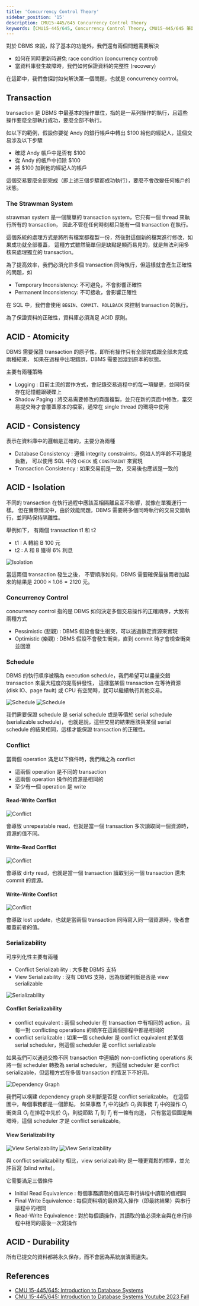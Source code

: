 ```yaml
---
title: 'Concurrency Control Theory'
sidebar_position: '15'
description: CMU15-445/645 Concurrency Control Theory
keywords: [CMU15-445/645, Concurrency Control Theory, CMU15-445/645 筆記]
---
```


<head>
  <title>CMU 15-445/645 筆記 Concurrency Control Theory</title>
</head>

對於 DBMS 來說，除了基本的功能外，我們還有兩個問題需要解決

- 如何在同時更新時避免 race condition (concurrency control)
- 當資料庫發生故障時，我們如何保證資料的完整性 (recovery)

在這節中，我們會探討如何解決第一個問題，也就是 concurrency control。

## Transaction

transaction 是 DBMS 中最基本的操作單位，指的是一系列操作的執行，且這些操作要麼全部執行成功，要麼全部不執行。

如以下的範例，假設你要從 Andy 的銀行帳戶中轉出 $100 給他的經紀人，這個交易涉及以下步驟

- 確認 Andy 帳戶中是否有 $100
- 從 Andy 的帳戶中扣除 $100
- 將 $100 加到他的經紀人的帳戶

這個交易要麼全部完成（即上述三個步驟都成功執行），要麼不會改變任何帳戶的狀態。

### The Strawman System

strawman system 是一個簡單的 transaction system，它只有一個 thread 來執行所有的 transaction，
因此不管在任何時刻都只能有一個 transaction 在執行。

這個系統的處理方式是將所有檔案都複製一份，然後對這個新的檔案進行修改，如果成功就全部覆蓋，
這種方式雖然簡單但是缺點是顯而易見的，就是無法利用多核來處理獨立的 transaction。

為了提高效率，我們必須允許多個 transaction 同時執行，但這樣就會產生正確性的問題，如

- Temporary Inconsistency: 不可避免，不會影響正確性
- Permanent Inconsistency: 不可接收，會影響正確性

在 SQL 中，我們會使用 `BEGIN`、`COMMIT`、`ROLLBACK` 來控制 transaction 的執行。

為了保證資料的正確性，資料庫必須滿足 ACID 原則。

## ACID - Atomicity

DBMS 需要保證 transaction 的原子性，即所有操作只有全部完成跟全部未完成兩種結果，
如果在過程中出現錯誤，DBMS 需要回滾到原本的狀態。

主要有兩種策略

- Logging : 目前主流的實作方式，會記錄交易過程中的每一項變更，並同時保存在記憶體跟硬碟上
- Shadow Paging : 將交易需要修改的頁面複製，並只在新的頁面中修改，當交易提交時才會覆蓋原本的檔案，通常在 single thread 的環境中使用

## ACID - Consistency

表示在資料庫中的邏輯是正確的，主要分為兩種

- Database Consistency : 遵循 integrity constraints，例如人的年齡不可能是負數，
  可以使用 SQL 中的 `CHECK` 或 `CONSTRAINT` 來實現
- Transaction Consistency : 如果交易前是一致，交易後也應該是一致的

## ACID - Isolation

不同的 transaction 在執行過程中應該互相隔離且互不影響，就像在單獨運行一樣。
但在實際情況中，由於效能問題，DBMS 需要將多個同時執行的交易交錯執行，並同時保持隔離性。

舉例如下，
有兩個 transaction t1 和 t2

- t1 : A 轉給 B 100 元
- t2 : A 和 B 獲得 6% 利息

![Isolation](/img/cmu15-445/c15/image.png)

當這兩個 transaction 發生之後，
不管順序如何，DBMS 需要確保最後兩者加起來的結果是 $2000 \times 1.06 = 2120$ 元。

### Concurrency Control

concurrency control 指的是 DBMS 如何決定多個交易操作的正確順序，大致有兩種方式

- Pessimistic (悲觀) : DBMS 假設會發生衝突，可以透過鎖定資源來實現
- Optimistic (樂觀) : DBMS 假設不會發生衝突，直到 commit 時才會檢查衝突並回滾

### Schedule

DBMS 的執行順序被稱為 execution schedule，我們希望可以盡量交錯 transaction 來最大程度的提高倂發性，
這樣當某個 transaction 在等待資源 (disk IO、page fault) 或 CPU 有空閒時，就可以繼續執行其他交易。

![Schedule](/img/cmu15-445/c15/image-1.png)
![Schedule](/img/cmu15-445/c15/image-2.png)

我們需要保證 schedule 是 serial schedule 或是等價於 serial schedule (serializable schedule)，
也就是說，這些交易的結果應該與某個 serial schedule 的結果相同，這樣才能保證 transaction 的正確性。

### Conflict

當兩個 operation 滿足以下條件時，我們稱之為 conflict

- 這兩個 operation 是不同的 transaction
- 這兩個 operation 操作的資源是相同的
- 至少有一個 operation 是 write

#### Read-Write Conflict

![Conflict](/img/cmu15-445/c15/image-3.png)

會導致 unrepeatable read，也就是當一個 transaction 多次讀取同一個資源時，資源的值不同。

#### Write-Read Conflict

![Conflict](/img/cmu15-445/c15/image-4.png)

會導致 dirty read，也就是當一個 transaction 讀取到另一個 transaction 還未 commit 的資源。

#### Write-Write Conflict

![Conflict](/img/cmu15-445/c15/image-5.png)

會導致 lost update，也就是當兩個 transaction 同時寫入同一個資源時，後者會覆蓋前者的值。

### Serializability

可序列化性主要有兩種

- Conflict Serializability : 大多數 DBMS 支持
- View Serializability : 沒有 DBMS 支持，因為很難判斷是否是 view serializable

![Serializability](/img/cmu15-445/c15/image-7.png)

#### Conflict Serializability

- conflict equivalent : 兩個 scheduler 在 transaction 中有相同的 action，且每一對 conflicting operations 的順序在這兩個排程中都是相同的
- conflict serializable : 如果一個 scheduler 是 conflict equivalent 於某個 serial scheduler，則這個 scheduler 是 conflict serializable

如果我們可以通過交換不同 transaction 中連續的 non-conflicting operations 來將一個 scheduler 轉換為 serial scheduler，
則這個 scheduler 是 conflict serializable，但這種方式在多個 transaction 的情況下不好用。

![Dependency Graph](/img/cmu15-445/c15/image-6.png)

我們可以構建 dependency graph 來判斷是否是 conflict serializable。
在這個圖中，每個事務都是一個節點，
如果事務 $T_i$ 中的操作 $O_i$ 與事務 $T_j$ 中的操作 $O_j$ 衝突且 $O_i$ 在排程中先於 $O_j$，則從節點 $T_i$ 到 $T_j$ 有一條有向邊，
只有當這個圖是無環時，這個 scheduler 才是 conflict serializable。

#### View Serializability

![View Serializability](/img/cmu15-445/c15/image-8.png)
![View Serializability](/img/cmu15-445/c15/image-9.png)

與 conflict serializability 相比，view serializability 是一種更寬鬆的標準，並允許盲寫 (blind write)。

它需要滿足三個條件

- Initial Read Equivalence : 每個事務讀取的值與在串行排程中讀取的值相同
- Final Write Equivalence : 每個資料項的最終寫入操作（即最終結果）與串行排程中的相同
- Read-Write Equivalence : 對於每個讀操作，其讀取的值必須來自與在串行排程中相同的最後一次寫操作

## ACID - Durability

所有已提交的資料都將永久保存，而不會因為系統崩潰而遺失。

## References

- [CMU 15-445/645: Introduction to Database Systems](https://15445.courses.cs.cmu.edu/fall2023/)
- [CMU 15-445/645: Introduction to Database Systems Youtube 2023 Fall](https://www.youtube.com/watch?v=NJyisAkDJYI&list=PLSE8ODhjZXjbj8BMuIrRcacnQh20hmY9g&index=16)
